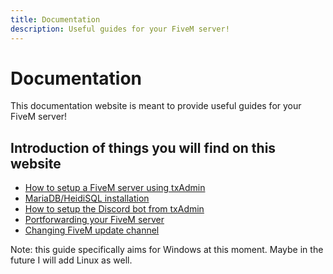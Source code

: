 ```yaml
---
title: Documentation
description: Useful guides for your FiveM server!
---
```



# Documentation
 
This documentation website is meant to provide useful guides for your FiveM server!

## Introduction of things you will find on this website

- [How to setup a FiveM server using txAdmin](https://nextra-five-m.vercel.app/FiveM/Server/Create-server)
- [MariaDB/HeidiSQL installation](https://nextra-five-m.vercel.app/FiveM/Server/Database)
- [How to setup the Discord bot from txAdmin](https://nextra-five-m.vercel.app/txAdmin/Bot)
- [Portforwarding your FiveM server](https://nextra-five-m.vercel.app/FiveM/Server/Portforwarding)
- [Changing FiveM update channel](https://nextra-five-m.vercel.app/FiveM/Client/Update-Channel)

<Callout type="warning">
Note: this guide specifically aims for Windows at this moment. Maybe in the future I will add Linux as well.
</Callout>